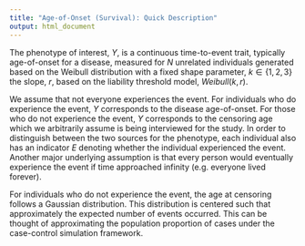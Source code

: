 ```yaml
---
title: "Age-of-Onset (Survival): Quick Description"
output: html_document
---
```


The phenotype of interest, $Y$, is a continuous time-to-event trait, typically age-of-onset for a disease, measured for $N$ unrelated individuals generated based on the Weibull distribution with a fixed shape parameter, $k \in \{1,2,3\}$ the slope, $r$, based on the liability threshold model, $Weibull(k,r)$. 

We assume that not everyone experiences the event. For individuals who do experience the event, $Y$ corresponds to the disease age-of-onset. For those who do not experience the event, $Y$ corresponds to the censoring age which we arbitrarily assume is being interviewed for the study. In order to distinguish between the two sources for the phenotype, each individual also has an indicator $E$ denoting whether the individual experienced the event. Another major underlying assumption is that every person would eventually experience the event if time approached infinity (e.g. everyone lived forever).

For individuals who do not experience the event, the age at censoring follows a Gaussian distribution. This distribution is centered such that approximately the expected number of events occurred. This can be thought of approximating the population proportion of cases under the case-control simulation framework.